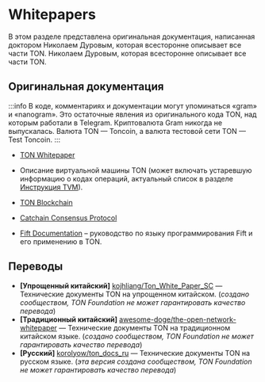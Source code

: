 
# Whitepapers

В этом разделе представлена ​​оригинальная документация, написанная доктором  Николаем Дуровым, которая всесторонне описывает все части TON. Николаем Дуровым, которая всесторонне описывает все части TON.

## Оригинальная документация

:::info
В коде, комментариях и документации могут упоминаться «gram» и «nanogram». Это остаточные явления из оригинального кода TON, над которым работали в Telegram. Криптовалюта Gram никогда не выпускалась. Валюта TON — Toncoin, а валюта тестовой сети TON — Test Toncoin.
:::

* [TON Whitepaper](https://docs.ton.org/ton.pdf)

* Описание виртуальной машины TON (может включать устаревшую информацию о кодах операций, актуальный список в разделе [Инструкция TVM](/v3/documentation/tvm/tvm-overview)).

* [TON Blockchain](https://docs.ton.org/tblkch.pdf)

* [Catchain Consensus Protocol](https://docs.ton.org/catchain.pdf)

* [Fift Documentation](https://docs.ton.org/fiftbase.pdf) – руководство по языку программирования Fift и его применению в TON.

## Переводы

* **[Упрощенный китайский]** [kojhliang/Ton_White_Paper_SC](https://github.com/kojhliang/Ton_White_Paper_SC/blob/main/Ton%E5%8C%BA%E5%9D%97%E9%93%BE%E7%99%BD%E7%9A%AE%E4%B9%A6_%E7%AE%80%E4%BD%93%E4%B8%AD%E6%96%87%E7%89%88.pdf) — Технические документы TON на упрощенном китайском. (*создано сообществом, TON Foundation не может гарантировать качество перевода*)
* **[Традиционный китайский]** [awesome-doge/the-open-network-whitepaper](https://github.com/awesome-doge/TON_Paper/blob/main/zh_ton.pdf) — Технические документы TON на традиционном китайском языке. (*создано сообществом, TON Foundation не может гарантировать качество перевода*)
* **[Русский]** [korolyow/ton_docs_ru](https://github.com/Korolyow/TON_docs_ru) — Технические документы TON на русском языке. (*эта версия создана сообществом, TON Foundation не может гарантировать качество перевода*)

<Feedback />
